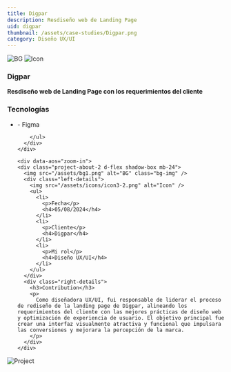 ```yaml
---
title: Digpar
description: Resdiseño web de Landing Page
uid: digpar
thumbnail: /assets/case-studies/Digpar.png
category: Diseño UX/UI
---
```


<PortfolioHeader media="/assets/case-studies/Digpar.png" />

<div className="container">
  <div data-aos="zoom-in">
    <div class="d-flex project-infos-wrap shadow-box mb-24">
      <img src="/assets/bg1.png" alt="BG" class="bg-img" />
      <img src="/assets/icons/icon2-2.png" alt="Icon" />
      <div class="project-details-info flex-1">
        <h3>Digpar</h3>
        <p>
          <b>
            Resdiseño web de Landing Page con los requerimientos del cliente
          </b>
        </p>
      </div>
      <div class="project-details-info flex-1">
        <h3>Tecnologías</h3>
        <ul>
          <li>- Figma</li>
          
        </ul>
      </div>
    </div>

    <div data-aos="zoom-in">
    <div class="project-about-2 d-flex shadow-box mb-24">
      <img src="/assets/bg1.png" alt="BG" class="bg-img" />
      <div class="left-details">
        <img src="/assets/icons/icon3-2.png" alt="Icon" />
        <ul>
          <li>
            <p>Fecha</p>
            <h4>05/08/2024</h4>
          </li>
          <li>
            <p>Cliente</p>
            <h4>Digpar</h4>
          </li>
          <li>
            <p>Mi rol</p>
            <h4>Diseño UX/UI</h4>
          </li>
        </ul>
      </div>
      <div class="right-details">
        <h3>Contribution</h3>
        <p>
          Como diseñadora UX/UI, fui responsable de liderar el proceso de rediseño de la landing page de Digpar, alineando los requerimientos del cliente con las mejores prácticas de diseño web y optimización de experiencia de usuario. El objetivo principal fue crear una interfaz visualmente atractiva y funcional que impulsara las conversiones y mejorara la percepción de la marca.
        </p>
      </div>
    </div>
  </div>

  </div>
  <div class=" mb-24" data-aos="zoom-in">
    <img src="/assets/case-studies/DigPar-Landing.jpg" alt="Project" />
  </div>
  
  
</div>

<PortfolioFooter />
